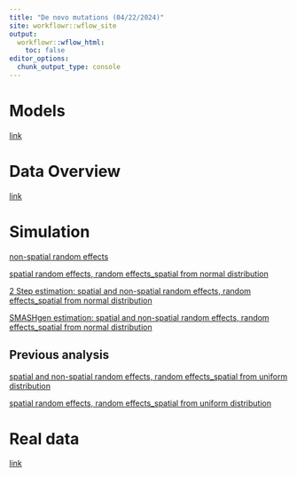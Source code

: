 ```yaml
---
title: "De novo mutations (04/22/2024)"
site: workflowr::wflow_site
output:
  workflowr::wflow_html:
    toc: false
editor_options:
  chunk_output_type: console
---
```


# Models

[link](https://xsun1229.github.io/mutation_rate/denovo_0422_models.html)

# Data Overview

[link](https://xsun1229.github.io/mutation_rate/denovo_data_overview.html)

# Simulation

[non-spatial random effects](https://xsun1229.github.io/mutation_rate/denovo0422_simulation_nonspatial.html)

[spatial random effects, random effects_spatial from normal distribution](https://xsun1229.github.io/mutation_rate/denovo0422_simulation_spatial_norm.html)

[2 Step estimation: spatial and non-spatial random effects, random effects_spatial from normal distribution](https://xsun1229.github.io/mutation_rate/denovo0422_simulation_spatial_norm_nonspatial.html)

[SMASHgen estimation: spatial and non-spatial random effects, random effects_spatial from normal distribution](https://xsun1229.github.io/mutation_rate/denovo0422_simulation_spatial_norm_nonspatial_smashgen.html)

## Previous analysis

[spatial and non-spatial random effects, random effects_spatial from uniform distribution](https://xsun1229.github.io/mutation_rate/denovo0422_simulation_spatial_nonspatial.html)

[spatial random effects, random effects_spatial from uniform distribution](https://xsun1229.github.io/mutation_rate/denovo0422_simulation_spatial_unif.html)

# Real data

[link](https://xsun1229.github.io/mutation_rate/denovo0422_realdata.html)

